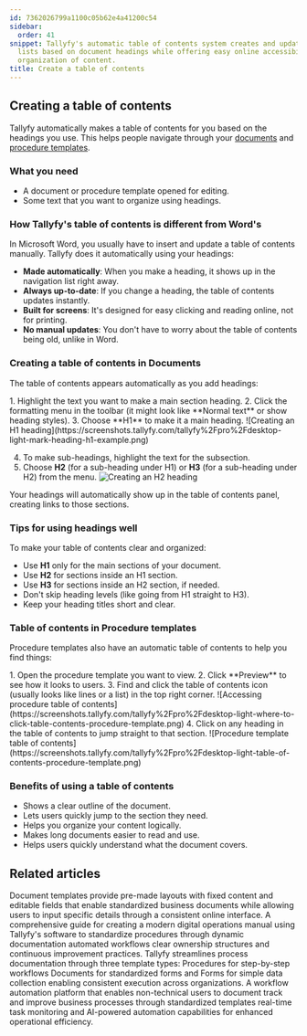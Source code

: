 ```yaml
---
id: 7362026799a1100c05b62e4a41200c54
sidebar:
  order: 41
snippet: Tallyfy's automatic table of contents system creates and updates navigation
  lists based on document headings while offering easy online accessibility and efficient
  organization of content.
title: Create a table of contents
---
```



## Creating a table of contents

Tallyfy automatically makes a table of contents for you based on the headings you use. This helps people navigate through your [documents](/products/pro/documenting/documents/) and [procedure templates](/products/pro/documenting/templates/).

### What you need
- A document or procedure template opened for editing.
- Some text that you want to organize using headings.

### How Tallyfy's table of contents is different from Word's

In Microsoft Word, you usually have to insert and update a table of contents manually. Tallyfy does it automatically using your headings:

- **Made automatically**: When you make a heading, it shows up in the navigation list right away.
- **Always up-to-date**: If you change a heading, the table of contents updates instantly.
- **Built for screens**: It's designed for easy clicking and reading online, not for printing.
- **No manual updates**: You don't have to worry about the table of contents being old, unlike in Word.

### Creating a table of contents in Documents

The table of contents appears automatically as you add headings:

<Steps>
1. Highlight the text you want to make a main section heading.
2. Click the formatting menu in the toolbar (it might look like **Normal text** or show heading styles).
3. Choose **H1** to make it a main heading.
   ![Creating an H1 heading](https://screenshots.tallyfy.com/tallyfy%2Fpro%2Fdesktop-light-mark-heading-h1-example.png)

4. To make sub-headings, highlight the text for the subsection.
5. Choose **H2** (for a sub-heading under H1) or **H3** (for a sub-heading under H2) from the menu.
   ![Creating an H2 heading](https://screenshots.tallyfy.com/tallyfy%2Fpro%2Fdesktop-light-mark-h2-heading.png)
</Steps>

Your headings will automatically show up in the table of contents panel, creating links to those sections.

### Tips for using headings well

To make your table of contents clear and organized:
- Use **H1** only for the main sections of your document.
- Use **H2** for sections inside an H1 section.
- Use **H3** for sections inside an H2 section, if needed.
- Don't skip heading levels (like going from H1 straight to H3).
- Keep your heading titles short and clear.

### Table of contents in Procedure templates

Procedure templates also have an automatic table of contents to help you find things:

<Steps>
1. Open the procedure template you want to view.
2. Click **Preview** to see how it looks to users.
3. Find and click the table of contents icon (usually looks like lines or a list) in the top right corner.
   ![Accessing procedure table of contents](https://screenshots.tallyfy.com/tallyfy%2Fpro%2Fdesktop-light-where-to-click-table-contents-procedure-template.png)
4. Click on any heading in the table of contents to jump straight to that section.
   ![Procedure template table of contents](https://screenshots.tallyfy.com/tallyfy%2Fpro%2Fdesktop-light-table-of-contents-procedure-template.png)
</Steps>

### Benefits of using a table of contents
- Shows a clear outline of the document.
- Lets users quickly jump to the section they need.
- Helps you organize your content logically.
- Makes long documents easier to read and use.
- Helps users quickly understand what the document covers.


## Related articles
<CardGrid>
<LinkTitleCard header="<b>Documenting > Documents</b>" href="/products/pro/documenting/documents/" > Document templates provide pre-made layouts with fixed content and editable fields that enable standardized business documents while allowing users to input specific details through a consistent online interface. </LinkTitleCard>
<LinkTitleCard header="<b>How To > Build an effective operations manual</b>" href="/products/pro/tutorials/how-to/build-effective-operations-manual/" > A comprehensive guide for creating a modern digital operations manual using Tallyfy's software to standardize procedures through dynamic documentation automated workflows clear ownership structures and continuous improvement practices. </LinkTitleCard>
<LinkTitleCard header="<b>Pro > Essentials</b>" href="/products/pro/documenting/" > Tallyfy streamlines process documentation through three template types: Procedures for step-by-step workflows Documents for standardized forms and Forms for simple data collection enabling consistent execution across organizations. </LinkTitleCard>
<LinkTitleCard header="<b>Introduction</b>" href="/products/pro/" > A workflow automation platform that enables non-technical users to document track and improve business processes through standardized templates real-time task monitoring and AI-powered automation capabilities for enhanced operational efficiency. </LinkTitleCard>
</CardGrid>
